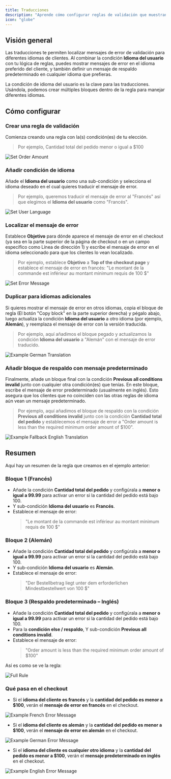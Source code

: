 ```yaml
---
title: Traducciones
description: "Aprende cómo configurar reglas de validación que muestran mensajes de error en diferentes idiomas basándose en el idioma del cliente, con una opción de respaldo predeterminada."
icon: "globe"
---
```


## Visión general

Las traducciones te permiten localizar mensajes de error de validación para diferentes idiomas de clientes. Al combinar la condición **Idioma del usuario** con tu lógica de reglas, puedes mostrar mensajes de error en el idioma preferido del cliente, y también definir un mensaje de respaldo predeterminado en cualquier idioma que prefieras.

<Note>
  La condición de idioma del usuario es la clave para las traducciones. Usándola, podemos crear múltiples bloques dentro de la regla para manejar diferentes idiomas.
</Note>

## Cómo configurar
### Crear una regla de validación
Comienza creando una regla con la(s) condición(es) de tu elección.

> Por ejemplo, Cantidad total del pedido menor o igual a $100

<img
  src="/images/advanced/translations/set-order-amount.webp"
  alt="Set Order Amount"
/>

### Añadir condición de idioma
Añade el **Idioma del usuario** como una sub-condición y selecciona el idioma deseado en el cual quieres traducir el mensaje de error.

> Por ejemplo, queremos traducir el mensaje de error al "Francés" así que elegimos el **Idioma del usuario** como "Francés".

<img
  src="/images/advanced/translations/set-user-language.webp"
  alt="Set User Language"
/>

### Localizar el mensaje de error
Establece **Objetivo** para dónde aparece el mensaje de error en el checkout (ya sea en la parte superior de la página de checkout o en un campo específico como Línea de dirección 1) y escribe el mensaje de error en el idioma seleccionado para que los clientes lo vean localizado.

> Por ejemplo, establece **Objetivo** a **Top of the checkout page** y establece el mensaje de error en francés: "Le montant de la commande est inférieur au montant minimum requis de 100 $"

<img
  src="/images/advanced/translations/set-error-message.webp"
  alt="Set Error Message"
/>

### Duplicar para idiomas adicionales
Si quieres mostrar el mensaje de error en otros idiomas, copia el bloque de regla (El botón "Copy block" en la parte superior derecha) y pégalo abajo, luego actualiza la condición **Idioma del usuario** a otro idioma (por ejemplo, **Alemán**), y reemplaza el mensaje de error con la versión traducida.

> Por ejemplo, aquí añadimos el bloque pegado y actualizamos la condición **Idioma del usuario** a "Alemán" con el mensaje de error traducido.

<img
  src="/images/advanced/translations/example-german-translation.webp"
  alt="Example German Translation"
/>

### Añadir bloque de respaldo con mensaje predeterminado
Finalmente, añade un bloque final con la condición **Previous all conditions invalid** junto con cualquier otra condición(es) que tenías. En este bloque, escribe el mensaje de error predeterminado (usualmente en inglés). Esto asegura que los clientes que no coinciden con las otras reglas de idioma aún vean un mensaje predeterminado.

> Por ejemplo, aquí añadimos el bloque de respaldo con la condición **Previous all conditions invalid** junto con la condición **Cantidad total del pedido** y establecemos el mensaje de error a "Order amount is less than the required minimum order amount of $100".

<img
  src="/images/advanced/translations/example-fallback-english-translation.webp"
  alt="Example Fallback English Translation"
/>

## Resumen
Aquí hay un resumen de la regla que creamos en el ejemplo anterior:

### Bloque 1 (Francés)
- Añade la condición **Cantidad total del pedido** y configúrala a **menor o igual a 99.99** para activar un error si la cantidad del pedido está bajo 100.
- Y sub-condición **Idioma del usuario** es **Francés**.
- Establece el mensaje de error:
  > "Le montant de la commande est inférieur au montant minimum requis de 100 $"

### Bloque 2 (Alemán)
- Añade la condición **Cantidad total del pedido** y configúrala a **menor o igual a 99.99** para activar un error si la cantidad del pedido está bajo 100.
- Y sub-condición **Idioma del usuario** es **Alemán**.
- Establece el mensaje de error:
  > "Der Bestellbetrag liegt unter dem erforderlichen Mindestbestellwert von 100 $"

### Bloque 3 (Respaldo predeterminado – Inglés)
- Añade la condición **Cantidad total del pedido** y configúrala a **menor o igual a 99.99** para activar un error si la cantidad del pedido está bajo 100.
- Para la **condición else / respaldo**, Y sub-condición **Previous all conditions invalid**.
- Establece el mensaje de error:
  > "Order amount is less than the required minimum order amount of $100"

Así es como se ve la regla:

<img
  src="/images/advanced/translations/full-rule.webp"
  alt="Full Rule"
/>

### Qué pasa en el checkout
- Si el **idioma del cliente es francés** y la **cantidad del pedido es menor a $100**, verán el **mensaje de error en francés** en el checkout.

<img
  src="/images/advanced/translations/example-french-error-message.webp"
  alt="Example French Error Message"
/>

- Si el **idioma del cliente es alemán** y la **cantidad del pedido es menor a $100**, verán el **mensaje de error en alemán** en el checkout.

<img
  src="/images/advanced/translations/example-german-error-message.webp"
  alt="Example German Error Message"
/>

- Si el **idioma del cliente es cualquier otro idioma** y la **cantidad del pedido es menor a $100**, verán el **mensaje predeterminado en inglés** en el checkout.

<img
  src="/images/advanced/translations/example-english-error-message.webp"
  alt="Example English Error Message"
/>
